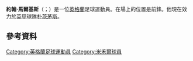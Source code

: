 {{noteTA
|G1=Football
|G2=FAcup
|1=zh-hans:马尔基斯;zh-hk:馬基斯;zh-tw:馬爾基斯;
}}

'''約翰·馬爾基斯'''（{{lang-en|John Marquis}}；{{bd|1992年|5月16日}}）是一位[[英格蘭|英格蘭]]足球運動員。在場上的位置是前鋒。他現在效力於[[英格蘭足球甲級聯賽|英甲]]球隊[[朴茨茅斯足球俱乐部|朴茨茅斯]]。

==參考資料==
{{Reflist}}

{{樸茨茅夫球員名單}}

{{DEFAULTSORT:Marquis, John}}
[[Category:英格蘭足球運動員|Category:英格蘭足球運動員]]
[[Category:米禾爾球員|Category:米禾爾球員]]
{{Sport-bio-stub}}